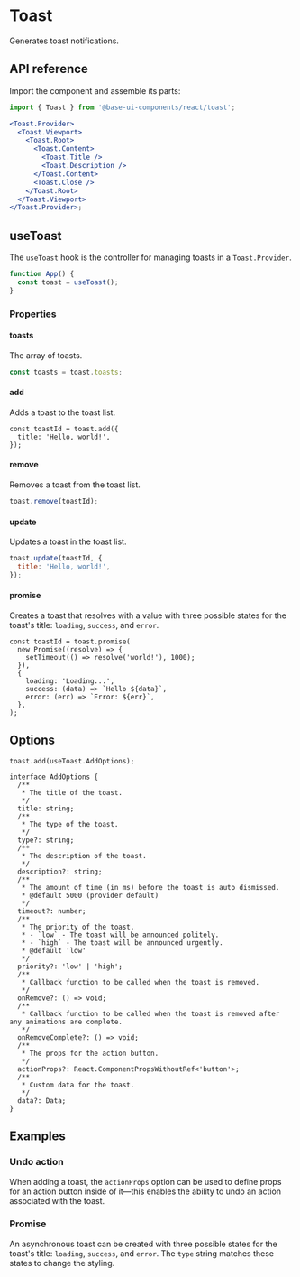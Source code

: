 # Toast

<Subtitle>Generates toast notifications.</Subtitle>

<Meta
  name="description"
  content="A high-quality, unstyled React toast component to generate notifications."
/>

<Demo path="./demos/hero" />

## API reference

Import the component and assemble its parts:

```jsx title="Anatomy"
import { Toast } from '@base-ui-components/react/toast';

<Toast.Provider>
  <Toast.Viewport>
    <Toast.Root>
      <Toast.Content>
        <Toast.Title />
        <Toast.Description />
      </Toast.Content>
      <Toast.Close />
    </Toast.Root>
  </Toast.Viewport>
</Toast.Provider>;
```

<Reference component="Toast" parts="Provider, Viewport, Root, Title, Description, Content, Close" />

## useToast

The `useToast` hook is the controller for managing toasts in a `Toast.Provider`.

```jsx title="Usage"
function App() {
  const toast = useToast();
}
```

### Properties

#### toasts

The array of toasts.

```jsx
const toasts = toast.toasts;
```

#### add

Adds a toast to the toast list.

```tsx
const toastId = toast.add({
  title: 'Hello, world!',
});
```

#### remove

Removes a toast from the toast list.

```jsx
toast.remove(toastId);
```

#### update

Updates a toast in the toast list.

```jsx
toast.update(toastId, {
  title: 'Hello, world!',
});
```

#### promise

Creates a toast that resolves with a value with three possible states for the toast's title: `loading`, `success`, and `error`.

```tsx
const toastId = toast.promise(
  new Promise((resolve) => {
    setTimeout(() => resolve('world!'), 1000);
  }),
  {
    loading: 'Loading...',
    success: (data) => `Hello ${data}`,
    error: (err) => `Error: ${err}`,
  },
);
```

## Options

```tsx
toast.add(useToast.AddOptions);
```

```tsx
interface AddOptions {
  /**
   * The title of the toast.
   */
  title: string;
  /**
   * The type of the toast.
   */
  type?: string;
  /**
   * The description of the toast.
   */
  description?: string;
  /**
   * The amount of time (in ms) before the toast is auto dismissed.
   * @default 5000 (provider default)
   */
  timeout?: number;
  /**
   * The priority of the toast.
   * - `low` - The toast will be announced politely.
   * - `high` - The toast will be announced urgently.
   * @default 'low'
   */
  priority?: 'low' | 'high';
  /**
   * Callback function to be called when the toast is removed.
   */
  onRemove?: () => void;
  /**
   * Callback function to be called when the toast is removed after any animations are complete.
   */
  onRemoveComplete?: () => void;
  /**
   * The props for the action button.
   */
  actionProps?: React.ComponentPropsWithoutRef<'button'>;
  /**
   * Custom data for the toast.
   */
  data?: Data;
}
```

## Examples

### Undo action

When adding a toast, the `actionProps` option can be used to define props for an action button inside of it—this enables the ability to undo an action associated with the toast.

<Demo path="./demos/undo" />

### Promise

An asynchronous toast can be created with three possible states for the toast's title: `loading`, `success`, and `error`. The `type` string matches these states to change the styling.

<Demo path="./demos/promise" />
